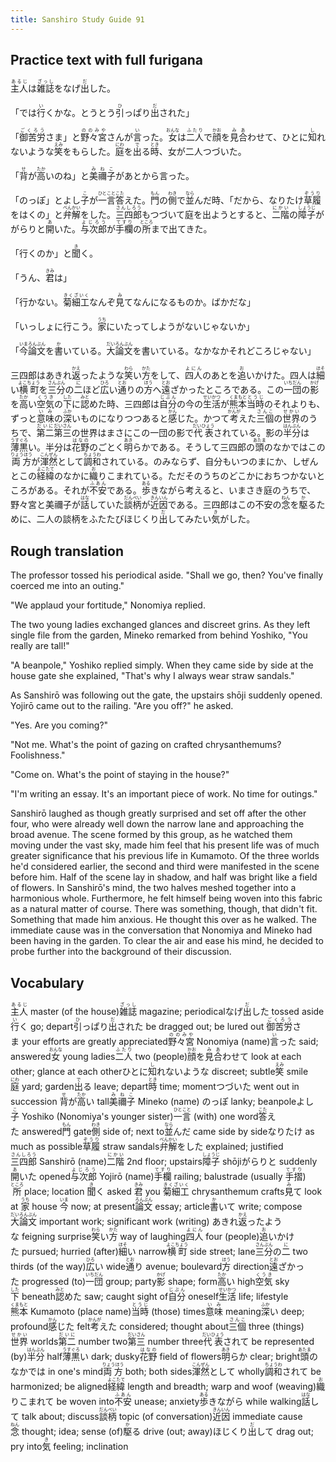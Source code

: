 ```yaml
---
title: Sanshiro Study Guide 91
---
```


## Practice text with full furigana

<p>
<ruby><rb>主人</rb><rt>あるじ</rt></ruby>は<ruby><rb>雑誌</rb><rt>ざっし</rt></ruby>をなげ<ruby><rb>出</rb><rt>だ</rt></ruby>した。
</p>

<p>
「では<ruby><rb>行</rb><rt>い</rt></ruby>くかな。とうとう<ruby><rb>引</rb><rt>ひ</rt></ruby>っぱり<ruby><rb>出</rb><rt>だ</rt></ruby>された」
</p>

<p>
「<ruby><rb>御苦労</rb><rt>ごくろう</rt></ruby>さま」と<ruby><rb>野々宮</rb><rt>ののみや</rt></ruby>さんが<ruby><rb>言</rb><rt>い</rt></ruby>った。<ruby><rb>女</rb><rt>おんな</rt></ruby>は<ruby><rb>二人</rb><rt>ふたり</rt></ruby>で<ruby><rb>顔</rb><rt>かお</rt></ruby>を<ruby><rb>見合</rb><rt>みあ</rt></ruby>わせて、ひとに<ruby><rb>知</rb><rt>し</rt></ruby>れないような<ruby><rb>笑</rb><rt>えみ</rt></ruby>をもらした。<ruby><rb>庭</rb><rt>にわ</rt></ruby>を<ruby><rb>出</rb><rt>で</rt></ruby>る<ruby><rb>時</rb><rt>とき</rt></ruby>、女が二人つづいた。
</p>

<p>
「<ruby><rb>背</rb><rt>せ</rt></ruby>が<ruby><rb>高</rb><rt>たか</rt></ruby>いのね」と<ruby><rb>美禰子</rb><rt>みねこ</rt></ruby>があとから言った。
</p>

<p>
「のっぽ」とよし<ruby><rb>子</rb><rt>こ</rt></ruby>が<ruby><rb>一言</rb><rt>ひとこと</rt></ruby><ruby><rb>答</rb><rt>こた</rt></ruby>えた。<ruby><rb>門</rb><rt>もん</rt></ruby>の<ruby><rb>側</rb><rt>わき</rt></ruby>で<ruby><rb>並</rb><rt>なら</rt></ruby>んだ時、「だから、なりたけ<ruby><rb>草履</rb><rt>ぞうり</rt></ruby>をはくの」と<ruby><rb>弁解</rb><rt>べんかい</rt></ruby>をした。<ruby><rb>三四郎</rb><rt>さんしろう</rt></ruby>もつづいて庭を出ようとすると、<ruby><rb>二階</rb><rt>にかい</rt></ruby>の<ruby><rb>障子</rb><rt>しょうじ</rt></ruby>ががらりと<ruby><rb>開</rb><rt>あ</rt></ruby>いた。<ruby><rb>与次郎</rb><rt>よじろう</rt></ruby>が<ruby><rb>手欄</rb><rt>てすり</rt></ruby>の<ruby><rb>所</rb><rt>ところ</rt></ruby>まで出てきた。
</p>

<p>
「行くのか」と<ruby><rb>聞</rb><rt>き</rt></ruby>く。
</p>

<p>
「うん、<ruby><rb>君</rb><rt>きみ</rt></ruby>は」
</p>

<p>
「行かない。<ruby><rb>菊細工</rb><rt>きくざいく</rt></ruby>なんぞ<ruby><rb>見</rb><rt>み</rt></ruby>てなんになるものか。ばかだな」
</p>

<p>
「いっしょに行こう。<ruby><rb>家</rb><rt>うち</rt></ruby>にいたってしようがないじゃないか」
</p>

<p>
「<ruby><rb>今</rb><rt>いま</rt></ruby><ruby><rb>論文</rb><rt>ろんぶん</rt></ruby>を<ruby><rb>書</rb><rt>か</rt></ruby>いている。<ruby><rb>大論文</rb><rt>だいろんぶん</rt></ruby>を書いている。なかなかそれどころじゃない」
</p>

<p>
三四郎はあきれ<ruby><rb>返</rb><rt>かえ</rt></ruby>ったような<ruby><rb>笑</rb><rt>わら</rt></ruby>い<ruby><rb>方</rb><rt>かた</rt></ruby>をして、<ruby><rb>四人</rb><rt>よにん</rt></ruby>のあとを<ruby><rb>追</rb><rt>お</rt></ruby>いかけた。四人は<ruby><rb>細</rb><rt>ほそ</rt></ruby>い<ruby><rb>横町</rb><rt>よこちょう</rt></ruby>を<ruby><rb>三分</rb><rt>さんぶん</rt></ruby>の<ruby><rb>二</rb><rt>に</rt></ruby>ほど<ruby><rb>広</rb><rt>ひろ</rt></ruby>い<ruby><rb>通</rb><rt>とお</rt></ruby>りの<ruby><rb>方</rb><rt>ほう</rt></ruby>へ<ruby><rb>遠</rb><rt>とお</rt></ruby>ざかったところである。この<ruby><rb>一団</rb><rt>いちだん</rt></ruby>の<ruby><rb>影</rb><rt>かげ</rt></ruby>を<ruby><rb>高</rb><rt>たか</rt></ruby>い<ruby><rb>空気</rb><rt>くうき</rt></ruby>の<ruby><rb>下</rb><rt>した</rt></ruby>に<ruby><rb>認</rb><rt>みと</rt></ruby>めた時、三四郎は<ruby><rb>自分</rb><rt>じぶん</rt></ruby>の今の<ruby><rb>生活</rb><rt>せいかつ</rt></ruby>が<ruby><rb>熊本</rb><rt>くまもと</rt></ruby><ruby><rb>当時</rb><rt>とうじ</rt></ruby>のそれよりも、ずっと<ruby><rb>意味</rb><rt>いみ</rt></ruby>の<ruby><rb>深</rb><rt>ふか</rt></ruby>いものになりつつあると<ruby><rb>感</rb><rt>かん</rt></ruby>じた。かつて<ruby><rb>考</rb><rt>かんが</rt></ruby>えた<ruby><rb>三個</rb><rt>さんこ</rt></ruby>の<ruby><rb>世界</rb><rt>せかい</rt></ruby>のうちで、<ruby><rb>第二</rb><rt>だいに</rt></ruby><ruby><rb>第三</rb><rt>だいさん</rt></ruby>の世界はまさにこの一団の影で<ruby><rb>代表</rb><rt>だいひょう</rt></ruby>されている。影の<ruby><rb>半分</rb><rt>はんぶん</rt></ruby>は<ruby><rb>薄黒</rb><rt>うすぐろ</rt></ruby>い。半分は<ruby><rb>花野</rb><rt>はなの</rt></ruby>のごとく<ruby><rb>明</rb><rt>あき</rt></ruby>らかである。そうして三四郎の<ruby><rb>頭</rb><rt>あたま</rt></ruby>のなかではこの<ruby><rb>両方</rb><rt>りょうほう</rt></ruby>が<ruby><rb>渾然</rb><rt>こんぜん</rt></ruby>として<ruby><rb>調和</rb><rt>ちょうわ</rt></ruby>されている。のみならず、自分もいつのまにか、しぜんとこの<ruby><rb>経緯</rb><rt>よこたて</rt></ruby>のなかに<ruby><rb>織</rb><rt>お</rt></ruby>りこまれている。ただそのうちのどこかにおちつかないところがある。それが<ruby><rb>不安</rb><rt>ふあん</rt></ruby>である。<ruby><rb>歩</rb><rt>ある</rt></ruby>きながら考えると、いまさき庭のうちで、野々宮と美禰子が<ruby><rb>話</rb><rt>はな</rt></ruby>していた<ruby><rb>談柄</rb><rt>だんぺい</rt></ruby>が<ruby><rb>近因</rb><rt>きんいん</rt></ruby>である。三四郎はこの不安の<ruby><rb>念</rb><rt>ねん</rt></ruby>を<ruby><rb>駆</rb><rt>か</rt></ruby>るために、二人の談柄をふたたびほじくり<ruby><rb>出</rb><rt>だ</rt></ruby>してみたい<ruby><rb>気</rb><rt>き</rt></ruby>がした。
</p>


## Rough translation

The professor tossed his periodical aside. "Shall we go, then? You've finally coerced me into an outing."

"We applaud your fortitude," Nonomiya replied.

The two young ladies exchanged glances and discreet grins. As they left single file from the garden, Mineko remarked from behind Yoshiko, "You really are tall!"

"A beanpole," Yoshiko replied simply. When they came side by side at the house gate she explained, "That's why I always wear straw sandals."

As Sanshirō was following out the gate, the upstairs shōji suddenly opened. Yojirō came out to the railing. "Are you off?" he asked.

"Yes. Are you coming?"

"Not me. What's the point of gazing on crafted chrysanthemums? Foolishness."

"Come on. What's the point of staying in the house?"

"I'm writing an essay. It's an important piece of work. No time for outings."

Sanshirō laughed as though greatly surprised and set off after the other four, who were already well down the narrow lane and approaching the broad avenue. The scene formed by this group, as he watched them moving under the vast sky, made him feel that his present life was of much greater significance that his previous life in Kumamoto. Of the three worlds he'd considered earlier, the second and third were manifested in the scene before him. Half of the scene lay in shadow, and half was bright like a field of flowers. In Sanshirō's mind, the two halves meshed together into a harmonious whole. Furthermore, he felt himself being woven into this fabric as a natural matter of course. There was something, though, that didn't fit. Something that made him anxious. He thought this over as he walked. The immediate cause was in the conversation that Nonomiya and Mineko had been having in the garden. To clear the air and ease his mind, he decided to probe further into the background of their discussion.  


## Vocabulary

<p>
<span class="vocabstudy"><ruby><rb>主人</rb><rt>あるじ</rt></ruby>&nbsp;master (of the house)</span><span class="vocabstudy"><ruby><rb>雑誌</rb><rt>ざっし</rt></ruby>&nbsp;magazine; periodical</span><span class="vocabstudy">なげ<ruby><rb>出</rb><rt>だ</rt></ruby>した&nbsp;tossed aside</span>
<span class="vocabstudy"><ruby><rb>行</rb><rt>い</rt></ruby>く&nbsp;go; depart</span><span class="vocabstudy"><ruby><rb>引</rb><rt>ひ</rt></ruby>っぱり<ruby><rb>出</rb><rt>だ</rt></ruby>された&nbsp;be dragged out; be lured out</span>
<span class="vocabstudy"><ruby><rb>御苦労</rb><rt>ごくろう</rt></ruby>さま&nbsp;your efforts are greatly appreciated</span><span class="vocabstudy"><ruby><rb>野々宮</rb><rt>ののみや</rt></ruby>&nbsp;Nonomiya (name)</span><span class="vocabstudy"><ruby><rb>言</rb><rt>い</rt></ruby>った&nbsp;said; answered</span><span class="vocabstudy"><ruby><rb>女</rb><rt>おんな</rt></ruby>&nbsp;young ladies</span><span class="vocabstudy"><ruby><rb>二人</rb><rt>ふたり</rt></ruby>&nbsp;two (people)</span><span class="vocabstudy"><ruby><rb>顔</rb><rt>かお</rt></ruby>を<ruby><rb>見合</rb><rt>みあ</rt></ruby>わせて&nbsp;look at each other; glance at each other</span><span class="vocabstudy">ひとに<ruby><rb>知</rb><rt>し</rt></ruby>れないような&nbsp;discreet; subtle</span><span class="vocabstudy"><ruby><rb>笑</rb><rt>えみ</rt></ruby>&nbsp;smile</span><span class="vocabstudy"><ruby><rb>庭</rb><rt>にわ</rt></ruby>&nbsp;yard; garden</span><span class="vocabstudy"><ruby><rb>出</rb><rt>で</rt></ruby>る&nbsp;leave; depart</span><span class="vocabstudy"><ruby><rb>時</rb><rt>とき</rt></ruby>&nbsp;time; moment</span><span class="vocabstudy">つづいた&nbsp;went out in succession</span>
<span class="vocabstudy"><ruby><rb>背</rb><rt>せ</rt></ruby>が<ruby><rb>高</rb><rt>たか</rt></ruby>い&nbsp;tall</span><span class="vocabstudy"><ruby><rb>美禰子</rb><rt>みねこ</rt></ruby>&nbsp;Mineko (name)</span>
<span class="vocabstudy">のっぽ&nbsp;lanky; beanpole</span><span class="vocabstudy">よし<ruby><rb>子</rb><rt>こ</rt></ruby>&nbsp;Yoshiko (Nonomiya's younger sister)</span><span class="vocabstudy"><ruby><rb>一言</rb><rt>ひとこと</rt></ruby>&nbsp;(with) one word</span><span class="vocabstudy"><ruby><rb>答</rb><rt>こた</rt></ruby>えた&nbsp;answered</span><span class="vocabstudy"><ruby><rb>門</rb><rt>もん</rt></ruby>&nbsp;gate</span><span class="vocabstudy"><ruby><rb>側</rb><rt>わき</rt></ruby>&nbsp;side of; next to</span><span class="vocabstudy"><ruby><rb>並</rb><rt>なら</rt></ruby>んだ&nbsp;came side by side</span><span class="vocabstudy">なりたけ&nbsp;as much as possible</span><span class="vocabstudy"><ruby><rb>草履</rb><rt>ぞうり</rt></ruby>&nbsp;straw sandals</span><span class="vocabstudy"><ruby><rb>弁解</rb><rt>べんかい</rt></ruby>をした&nbsp;explained; justified</span><span class="vocabstudy"><ruby><rb>三四郎</rb><rt>さんしろう</rt></ruby>&nbsp;Sanshirō (name)</span><span class="vocabstudy"><ruby><rb>二階</rb><rt>にかい</rt></ruby>&nbsp;2nd floor; upstairs</span><span class="vocabstudy"><ruby><rb>障子</rb><rt>しょうじ</rt></ruby>&nbsp;shōji</span><span class="vocabstudy">がらりと&nbsp;suddenly</span><span class="vocabstudy"><ruby><rb>開</rb><rt>あ</rt></ruby>いた&nbsp;opened</span><span class="vocabstudy"><ruby><rb>与次郎</rb><rt>よじろう</rt></ruby>&nbsp;Yojirō (name)</span><span class="vocabstudy"><ruby><rb>手欄</rb><rt>てすり</rt></ruby>&nbsp;railing; balustrade (usually <ruby><rb>手摺</rb><rt>てすり</rt></ruby>)</span><span class="vocabstudy"><ruby><rb>所</rb><rt>ところ</rt></ruby>&nbsp;place; location</span>
<span class="vocabstudy"><ruby><rb>聞</rb><rt>き</rt></ruby>く&nbsp;asked</span>
<span class="vocabstudy"><ruby><rb>君</rb><rt>きみ</rt></ruby>&nbsp;you</span>
<span class="vocabstudy"><ruby><rb>菊細工</rb><rt>きくざいく</rt></ruby>&nbsp;chrysanthemum crafts</span><span class="vocabstudy"><ruby><rb>見</rb><rt>み</rt></ruby>て&nbsp;look at</span>
<span class="vocabstudy"><ruby><rb>家</rb><rt>うち</rt></ruby>&nbsp;house</span>
<span class="vocabstudy"><ruby><rb>今</rb><rt>いま</rt></ruby>&nbsp;now; at present</span><span class="vocabstudy"><ruby><rb>論文</rb><rt>ろんぶん</rt></ruby>&nbsp;essay; article</span><span class="vocabstudy"><ruby><rb>書</rb><rt>か</rt></ruby>いて&nbsp;write; compose</span><span class="vocabstudy"><ruby><rb>大論文</rb><rt>だいろんぶん</rt></ruby>&nbsp;important work; significant work (writing)</span>
<span class="vocabstudy">あきれ<ruby><rb>返</rb><rt>かえ</rt></ruby>ったような&nbsp;feigning surprise</span><span class="vocabstudy"><ruby><rb>笑</rb><rt>わら</rt></ruby>い<ruby><rb>方</rb><rt>かた</rt></ruby>&nbsp;way of laughing</span><span class="vocabstudy"><ruby><rb>四人</rb><rt>よにん</rt></ruby>&nbsp;four (people)</span><span class="vocabstudy"><ruby><rb>追</rb><rt>お</rt></ruby>いかけた&nbsp;pursued; hurried (after)</span><span class="vocabstudy"><ruby><rb>細</rb><rt>ほそ</rt></ruby>い&nbsp;narrow</span><span class="vocabstudy"><ruby><rb>横町</rb><rt>よこちょう</rt></ruby>&nbsp;side street; lane</span><span class="vocabstudy"><ruby><rb>三分</rb><rt>さんぶん</rt></ruby>の<ruby><rb>二</rb><rt>に</rt></ruby>&nbsp;two thirds (of the way)</span><span class="vocabstudy"><ruby><rb>広</rb><rt>ひろ</rt></ruby>い&nbsp;wide</span><span class="vocabstudy"><ruby><rb>通</rb><rt>とお</rt></ruby>り&nbsp;avenue; boulevard</span><span class="vocabstudy"><ruby><rb>方</rb><rt>ほう</rt></ruby>&nbsp;direction</span><span class="vocabstudy"><ruby><rb>遠</rb><rt>とお</rt></ruby>ざかった&nbsp;progressed (to)</span><span class="vocabstudy"><ruby><rb>一団</rb><rt>いちだん</rt></ruby>&nbsp;group; party</span><span class="vocabstudy"><ruby><rb>影</rb><rt>かげ</rt></ruby>&nbsp;shape; form</span><span class="vocabstudy"><ruby><rb>高</rb><rt>たか</rt></ruby>い&nbsp;high</span><span class="vocabstudy"><ruby><rb>空気</rb><rt>くうき</rt></ruby>&nbsp;sky</span><span class="vocabstudy"><ruby><rb>下</rb><rt>した</rt></ruby>&nbsp;beneath</span><span class="vocabstudy"><ruby><rb>認</rb><rt>みと</rt></ruby>めた&nbsp;saw; caught sight of</span><span class="vocabstudy"><ruby><rb>自分</rb><rt>じぶん</rt></ruby>&nbsp;oneself</span><span class="vocabstudy"><ruby><rb>生活</rb><rt>せいかつ</rt></ruby>&nbsp;life; lifestyle</span><span class="vocabstudy"><ruby><rb>熊本</rb><rt>くまもと</rt></ruby>&nbsp;Kumamoto (place name)</span><span class="vocabstudy"><ruby><rb>当時</rb><rt>とうじ</rt></ruby>&nbsp;(those) times</span><span class="vocabstudy"><ruby><rb>意味</rb><rt>いみ</rt></ruby>&nbsp;meaning</span><span class="vocabstudy"><ruby><rb>深</rb><rt>ふか</rt></ruby>い&nbsp;deep; profound</span><span class="vocabstudy"><ruby><rb>感</rb><rt>かん</rt></ruby>じた&nbsp;felt</span><span class="vocabstudy"><ruby><rb>考</rb><rt>かんが</rt></ruby>えた&nbsp;considered; thought about</span><span class="vocabstudy"><ruby><rb>三個</rb><rt>さんこ</rt></ruby>&nbsp;three (things)</span><span class="vocabstudy"><ruby><rb>世界</rb><rt>せかい</rt></ruby>&nbsp;worlds</span><span class="vocabstudy"><ruby><rb>第二</rb><rt>だいに</rt></ruby>&nbsp;number two</span><span class="vocabstudy"><ruby><rb>第三</rb><rt>だいさん</rt></ruby>&nbsp;number three</span><span class="vocabstudy"><ruby><rb>代表</rb><rt>だいひょう</rt></ruby>されて&nbsp;be represented (by)</span><span class="vocabstudy"><ruby><rb>半分</rb><rt>はんぶん</rt></ruby>&nbsp;half</span><span class="vocabstudy"><ruby><rb>薄黒</rb><rt>うすぐろ</rt></ruby>い&nbsp;dark; dusky</span><span class="vocabstudy"><ruby><rb>花野</rb><rt>はなの</rt></ruby>&nbsp;field of flowers</span><span class="vocabstudy"><ruby><rb>明</rb><rt>あき</rt></ruby>らか&nbsp;clear; bright</span><span class="vocabstudy"><ruby><rb>頭</rb><rt>あたま</rt></ruby>のなかでは&nbsp;in one's mind</span><span class="vocabstudy"><ruby><rb>両方</rb><rt>りょうほう</rt></ruby>&nbsp;both; both sides</span><span class="vocabstudy"><ruby><rb>渾然</rb><rt>こんぜん</rt></ruby>として&nbsp;wholly</span><span class="vocabstudy"><ruby><rb>調和</rb><rt>ちょうわ</rt></ruby>されて&nbsp;be harmonized; be aligned</span><span class="vocabstudy"><ruby><rb>経緯</rb><rt>よこたて</rt></ruby>&nbsp;length and breadth; warp and woof (weaving)</span><span class="vocabstudy"><ruby><rb>織</rb><rt>お</rt></ruby>りこまれて&nbsp;be woven into</span><span class="vocabstudy"><ruby><rb>不安</rb><rt>ふあん</rt></ruby>&nbsp;unease; anxiety</span><span class="vocabstudy"><ruby><rb>歩</rb><rt>ある</rt></ruby>きながら&nbsp;while walking</span><span class="vocabstudy"><ruby><rb>話</rb><rt>はな</rt></ruby>して&nbsp;talk about; discuss</span><span class="vocabstudy"><ruby><rb>談柄</rb><rt>だんぺい</rt></ruby>&nbsp;topic (of conversation)</span><span class="vocabstudy"><ruby><rb>近因</rb><rt>きんいん</rt></ruby>&nbsp;immediate cause</span><span class="vocabstudy"><ruby><rb>念</rb><rt>ねん</rt></ruby>&nbsp;thought; idea; sense (of)</span><span class="vocabstudy"><ruby><rb>駆</rb><rt>か</rt></ruby>る&nbsp;drive (out; away)</span><span class="vocabstudy">ほじくり<ruby><rb>出</rb><rt>だ</rt></ruby>して&nbsp;drag out; pry into</span><span class="vocabstudy"><ruby><rb>気</rb><rt>き</rt></ruby>&nbsp;feeling; inclination</span>
</p>
